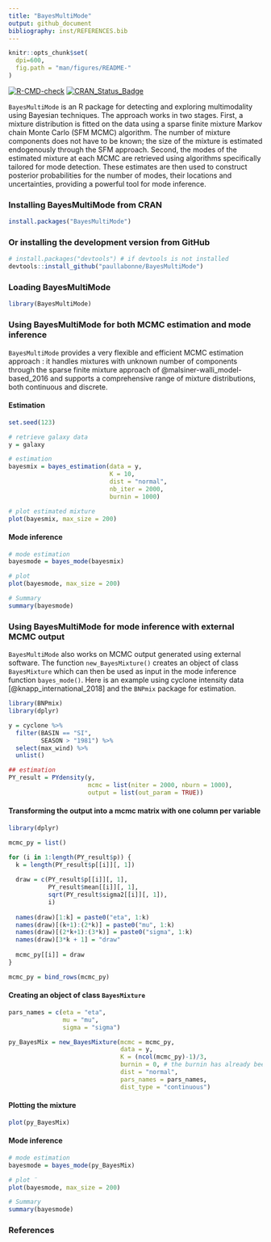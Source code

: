 ```yaml
---
title: "BayesMultiMode"
output: github_document
bibliography: inst/REFERENCES.bib
---
```


```r
knitr::opts_chunk$set(
  dpi=600,
  fig.path = "man/figures/README-"
)
```

<!-- badges: start -->
[![R-CMD-check](https://github.com/paullabonne/BayesMultiMode/actions/workflows/R-CMD-check.yaml/badge.svg)](https://github.com/paullabonne/BayesMultiMode/actions/workflows/R-CMD-check.yaml)
[![CRAN_Status_Badge](https://www.r-pkg.org/badges/version/BayesMultiMode)](https://cran.r-project.org/package=BayesMultiMode)
<!-- badges: end -->

`BayesMultiMode` is an R package for detecting and exploring multimodality using Bayesian techniques. The approach works in two stages. First, a mixture distribution is fitted on the data using a sparse finite mixture Markov chain Monte Carlo (SFM MCMC) algorithm. The number of mixture components does not have to be known; the size of the mixture is estimated endogenously through the SFM approach. Second, the modes of the estimated mixture at each MCMC are retrieved using algorithms specifically tailored for mode detection. These estimates are then used to construct posterior probabilities for the number of modes, their locations and uncertainties, providing a powerful tool for mode inference. 

### Installing BayesMultiMode from CRAN
```r
install.packages("BayesMultiMode")
```

### Or installing the development version from GitHub
```r
# install.packages("devtools") # if devtools is not installed 
devtools::install_github("paullabonne/BayesMultiMode")
```

### Loading BayesMultiMode
```r
library(BayesMultiMode)
```

### Using BayesMultiMode for both MCMC estimation and mode inference
`BayesMultiMode` provides a very flexible and efficient MCMC estimation approach : it handles mixtures with unknown number of components through the sparse finite mixture approach of @malsiner-walli_model-based_2016 and supports a comprehensive range of mixture distributions, both continuous and discrete.

#### Estimation
```r
set.seed(123)

# retrieve galaxy data
y = galaxy

# estimation
bayesmix = bayes_estimation(data = y,
                            K = 10,
                            dist = "normal",
                            nb_iter = 2000,
                            burnin = 1000)

# plot estimated mixture
plot(bayesmix, max_size = 200)
```

#### Mode inference
```r
# mode estimation
bayesmode = bayes_mode(bayesmix)

# plot 
plot(bayesmode, max_size = 200)

# Summary 
summary(bayesmode)
```

### Using BayesMultiMode for mode inference with external MCMC output
`BayesMultiMode` also works on MCMC output generated using external software. The function `new_BayesMixture()` creates an object of class `BayesMixture` which can then be used as input in the mode inference function `bayes_mode()`. Here is an example using cyclone intensity data [@knapp_international_2018] and the `BNPmix` package for estimation.
```r
library(BNPmix)
library(dplyr)

y = cyclone %>%
  filter(BASIN == "SI",
         SEASON > "1981") %>%
  select(max_wind) %>%
  unlist()

## estimation
PY_result = PYdensity(y,
                      mcmc = list(niter = 2000, nburn = 1000),
                      output = list(out_param = TRUE))
```

#### Transforming the output into a mcmc matrix with one column per variable
```r
library(dplyr)

mcmc_py = list()

for (i in 1:length(PY_result$p)) {
  k = length(PY_result$p[[i]][, 1])
  
  draw = c(PY_result$p[[i]][, 1],
           PY_result$mean[[i]][, 1],
           sqrt(PY_result$sigma2[[i]][, 1]),
           i)
  
  names(draw)[1:k] = paste0("eta", 1:k)
  names(draw)[(k+1):(2*k)] = paste0("mu", 1:k)
  names(draw)[(2*k+1):(3*k)] = paste0("sigma", 1:k)
  names(draw)[3*k + 1] = "draw"
  
  mcmc_py[[i]] = draw
}

mcmc_py = bind_rows(mcmc_py)
```

#### Creating an object of class `BayesMixture`
```r
pars_names = c(eta = "eta",
               mu = "mu",
               sigma = "sigma")

py_BayesMix = new_BayesMixture(mcmc = mcmc_py,
                               data = y,
                               K = (ncol(mcmc_py)-1)/3,
                               burnin = 0, # the burnin has already been discarded
                               dist = "normal",
                               pars_names = pars_names,
                               dist_type = "continuous")
```

#### Plotting the mixture
```r
plot(py_BayesMix)
```

#### Mode inference
```r
# mode estimation
bayesmode = bayes_mode(py_BayesMix)

# plot ¨
plot(bayesmode, max_size = 200)

# Summary 
summary(bayesmode)
```


### References
